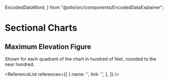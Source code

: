   EncodedDataWord,
} from "@site/src/components/EncodedDataExplainer";

# Sectional Charts

## Maximum Elevation Figure

Shown for each quadrant of the chart in hundred of feet, rounded to the near
hundred.

<ReferenceList references={[
  {
    name: '',
    link: '',
  },
]} />

